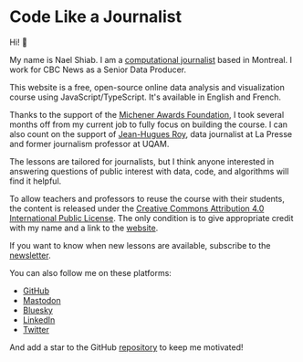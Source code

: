 # Code Like a Journalist

Hi! 👋

My name is Nael Shiab. I am a [computational journalist](https://www.naelshiab.com/) based in Montreal. I work for CBC News as a Senior Data Producer.

This website is a free, open-source online data analysis and visualization course using JavaScript/TypeScript. It's available in English and French.

Thanks to the support of the [Michener Awards Foundation](https://www.michenerawards.ca/media-release/michener-awards-foundation-announces-its-2024-fellowships-winners/), I took several months off from my current job to fully focus on building the course. I can also count on the support of [Jean-Hugues Roy](https://github.com/jhroy), data journalist at La Presse and former journalism professor at UQAM.

The lessons are tailored for journalists, but I think anyone interested in answering questions of public interest with data, code, and algorithms will find it helpful.

To allow teachers and professors to reuse the course with their students, the content is released under the [Creative Commons Attribution 4.0 International Public License](https://creativecommons.org/licenses/by/4.0/?ref=chooser-v1). The only condition is to give appropriate credit with my name and a link to the [website](https://www.code-like-a-journalist.com/).

If you want to know when new lessons are available, subscribe to the [newsletter](https://mailchi.mp/0db676437a2f/code-like-a-journalist).

You can also follow me on these platforms:

- [GitHub](https://github.com/nshiab)
- [Mastodon](https://vis.social/@naelshiab)
- [Bluesky](https://bsky.app/profile/naelshiab.bsky.social)
- [LinkedIn](https://www.linkedin.com/mynetwork/)
- [Twitter](https://twitter.com/NaelShiab)

And add a star to the GitHub [repository](https://github.com/nshiab/code-like-a-journalist) to keep me motivated!
